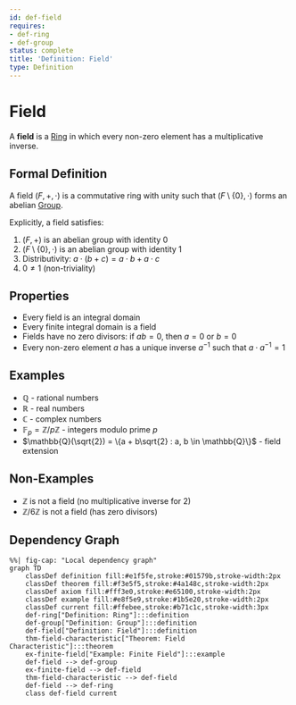 ```yaml
---
id: def-field
requires:
- def-ring
- def-group
status: complete
title: 'Definition: Field'
type: Definition
---
```


# Field {#def-field}

A **field** is a [Ring](def-ring.qmd) in which every non-zero element has a multiplicative inverse.

## Formal Definition

A field $(F, +, \cdot)$ is a commutative ring with unity such that $(F \setminus \{0\}, \cdot)$ forms an abelian [Group](def-group.qmd).

Explicitly, a field satisfies:

1. $(F, +)$ is an abelian group with identity $0$
2. $(F \setminus \{0\}, \cdot)$ is an abelian group with identity $1$
3. Distributivity: $a \cdot (b + c) = a \cdot b + a \cdot c$
4. $0 \neq 1$ (non-triviality)

## Properties

- Every field is an integral domain
- Every finite integral domain is a field
- Fields have no zero divisors: if $ab = 0$, then $a = 0$ or $b = 0$
- Every non-zero element $a$ has a unique inverse $a^{-1}$ such that $a \cdot a^{-1} = 1$

## Examples

- $\mathbb{Q}$ - rational numbers
- $\mathbb{R}$ - real numbers
- $\mathbb{C}$ - complex numbers
- $\mathbb{F}_p = \mathbb{Z}/p\mathbb{Z}$ - integers modulo prime $p$
- $\mathbb{Q}(\sqrt{2}) = \{a + b\sqrt{2} : a, b \in \mathbb{Q}\}$ - field extension

## Non-Examples

- $\mathbb{Z}$ is not a field (no multiplicative inverse for 2)
- $\mathbb{Z}/6\mathbb{Z}$ is not a field (has zero divisors)

## Dependency Graph

```mermaid
%%| fig-cap: "Local dependency graph"
graph TD
    classDef definition fill:#e1f5fe,stroke:#01579b,stroke-width:2px
    classDef theorem fill:#f3e5f5,stroke:#4a148c,stroke-width:2px
    classDef axiom fill:#fff3e0,stroke:#e65100,stroke-width:2px
    classDef example fill:#e8f5e9,stroke:#1b5e20,stroke-width:2px
    classDef current fill:#ffebee,stroke:#b71c1c,stroke-width:3px
    def-ring["Definition: Ring"]:::definition
    def-group["Definition: Group"]:::definition
    def-field["Definition: Field"]:::definition
    thm-field-characteristic["Theorem: Field Characteristic"]:::theorem
    ex-finite-field["Example: Finite Field"]:::example
    def-field --> def-group
    ex-finite-field --> def-field
    thm-field-characteristic --> def-field
    def-field --> def-ring
    class def-field current
```
